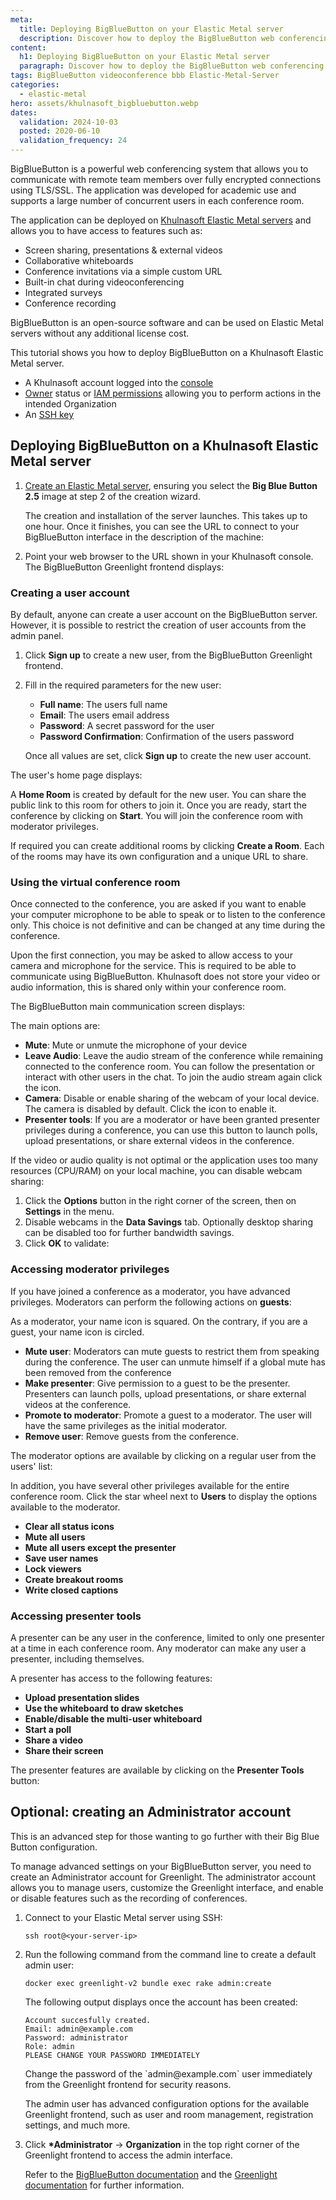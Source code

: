 ```yaml
---
meta:
  title: Deploying BigBlueButton on your Elastic Metal server
  description: Discover how to deploy the BigBlueButton web conferencing system on your Elastic Metal server
content:
  h1: Deploying BigBlueButton on your Elastic Metal server
  paragraph: Discover how to deploy the BigBlueButton web conferencing system on your Elastic Metal server
tags: BigBlueButton videoconference bbb Elastic-Metal-Server
categories:
  - elastic-metal
hero: assets/khulnasoft_bigbluebutton.webp
dates:
  validation: 2024-10-03
  posted: 2020-06-10
  validation_frequency: 24
---
```


BigBlueButton is a powerful web conferencing system that allows you to communicate with remote team members over fully encrypted connections using TLS/SSL. The application was developed for academic use and supports a large number of concurrent users in each conference room.

The application can be deployed on [Khulnasoft Elastic Metal servers](https://www.khulnasoft.com/en/elastic-metal/) and allows you to have access to features such as:

- Screen sharing, presentations & external videos
- Collaborative whiteboards
- Conference invitations via a simple custom URL
- Built-in chat during videoconferencing
- Integrated surveys
- Conference recording

BigBlueButton is an open-source software and can be used on Elastic Metal servers without any additional license cost.

<Lightbox src="khulnasoft-bbb_home_room.webp" alt="" />

This tutorial shows you how to deploy BigBlueButton on a Khulnasoft Elastic Metal server.

<Macro id="requirements" />

- A Khulnasoft account logged into the [console](https://console.khulnasoft.com)
- [Owner](/identity-and-access-management/iam/concepts/#owner) status or [IAM permissions](/identity-and-access-management/iam/concepts/#permission) allowing you to perform actions in the intended Organization
- An [SSH key](/identity-and-access-management/organizations-and-projects/how-to/create-ssh-key/)

## Deploying BigBlueButton on a Khulnasoft Elastic Metal server

1. [Create an Elastic Metal server](/bare-metal/elastic-metal/how-to/create-server/), ensuring you select the **Big Blue Button 2.5** image at step 2 of the creation wizard.

    The creation and installation of the server launches. This takes up to one hour. Once it finishes, you can see the URL to connect to your BigBlueButton interface in the description of the machine:

    <Lightbox src="khulnasoft-bbb_console_installed.webp" alt="" />
2. Point your web browser to the URL shown in your Khulnasoft console. The BigBlueButton Greenlight frontend displays:
    <Lightbox src="khulnasoft-bbb_greenline_home.webp" alt="" />

### Creating a user account

By default, anyone can create a user account on the BigBlueButton server. However, it is possible to restrict the creation of user accounts from the admin panel.

1. Click **Sign up** to create a new user, from the BigBlueButton Greenlight frontend.
    <Lightbox src="khulnasoft-bbb_user_signup.webp" alt="" />
2. Fill in the required parameters for the new user:
    - **Full name**: The users full name
    - **Email**: The users email address
    - **Password**: A secret password for the user
    - **Password Confirmation**: Confirmation of the users password

    Once all values are set, click **Sign up** to create the new user account.

The user's home page displays:
<Lightbox src="khulnasoft-bbb_user_logged.webp" alt="" />

A **Home Room** is created by default for the new user. You can share the public link to this room for others to join it. Once you are ready, start the conference by clicking on **Start**. You will join the conference room with moderator privileges.

If required you can create additional rooms by clicking **Create a Room**. Each of the rooms may have its own configuration and a unique URL to share.

### Using the virtual conference room

Once connected to the conference, you are asked if you want to enable your computer microphone to be able to speak or to listen to the conference only. This choice is not definitive and can be changed at any time during the conference.

<Message type="note">
  Upon the first connection, you may be asked to allow access to your camera and microphone for the service. This is required to be able to communicate using BigBlueButton. Khulnasoft does not store your video or audio information, this is shared only within your conference room.
</Message>

The BigBlueButton main communication screen displays:

<Lightbox src="khulnasoft-bbb_home_room.webp" alt="" />

The main options are:

  - **Mute**:  Mute or unmute the microphone of your device <Lightbox src="khulnasoft-bbb-mic.webp" width="45" />
  - **Leave Audio**: Leave the audio stream of the conference while remaining connected to
    the conference room. You can follow the presentation or interact with other users
    in the chat. To join the audio stream again click the icon.<Lightbox src="khulnasoft-bbb-phone.webp" width="45" />
  - **Camera**: Disable or enable sharing of the webcam of your local device. The camera is disabled
    by default. Click the icon to enable it. <Lightbox src="khulnasoft-bbb-cam.webp" width="45" />
  - **Presenter tools**: If you are a moderator or have been granted presenter privileges during
    a conference, you can use this button to launch polls, upload presentations, or
    share external videos in the conference.<Lightbox src="khulnasoft-bbb-mod.webp" width="45" />

If the video or audio quality is not optimal or the application uses too many resources (CPU/RAM) on your local machine, you can disable webcam sharing:

1. Click the **Options** button in the right corner of the screen, then on **Settings** in the menu.
2. Disable webcams in the **Data Savings** tab. Optionally desktop sharing can be disabled too for further bandwidth savings.
3. Click **OK** to validate:
    <Lightbox src="khulnasoft-bbb-data-savings.webp" alt=""/>

### Accessing moderator privileges

If you have joined a conference as a moderator, you have advanced privileges. Moderators can perform the following actions on **guests**:

<Message type="note">
  As a moderator, your name icon is squared. On the contrary, if you are a guest, your name icon is circled.
</Message>

- **Mute user**: Moderators can mute guests to restrict them from speaking during the conference. The user can unmute himself if a global mute has been removed from the conference
- **Make presenter**: Give permission to a guest to be the presenter. Presenters can launch polls, upload presentations, or share external videos at the conference.
- **Promote to moderator**: Promote a guest to a moderator. The user will have the same privileges as the initial moderator.
- **Remove user**: Remove guests from the conference.

The moderator options are available by clicking on a regular user from the users' list:

<Lightbox src="khulnasoft-bbb-moderator-tools.webp" alt="" />

In addition, you have several other privileges available for the entire conference room. Click the star wheel next to **Users** to display the options available to the moderator.

- **Clear all status icons**
- **Mute all users**
- **Mute all users except the presenter**
- **Save user names**
- **Lock viewers**
- **Create breakout rooms**
- **Write closed captions**

<Lightbox src="khulnasoft-bbb-conference-actions.webp" alt="" />

### Accessing presenter tools

A presenter can be any user in the conference, limited to only one presenter at a time in each conference room. Any moderator can make any user a presenter, including themselves.

A presenter has access to the following features:

- **Upload presentation slides**
- **Use the whiteboard to draw sketches**
- **Enable/disable the multi-user whiteboard**
- **Start a poll**
- **Share a video**
- **Share their screen**

The presenter features are available by clicking on the **Presenter Tools** button:

<Lightbox src="khulnasoft-bbb-mod.webp" width="45" alt="" />

## Optional: creating an Administrator account

This is an advanced step for those wanting to go further with their Big Blue Button configuration.

To manage advanced settings on your BigBlueButton server, you need to create an Administrator account for Greenlight. The administrator account allows you to manage users, customize the Greenlight interface, and enable or disable features such as the recording of conferences.

1. Connect to your Elastic Metal server using SSH:
    ```
    ssh root@<your-server-ip>
    ```
2. Run the following command from the command line to create a default admin user:
    ```
    docker exec greenlight-v2 bundle exec rake admin:create
    ```

   The following output displays once the account has been created:

    ```
    Account succesfully created.
    Email: admin@example.com
    Password: administrator
    Role: admin
    PLEASE CHANGE YOUR PASSWORD IMMEDIATELY
    ```

    <Message type="important">
      Change the password of the `admin@example.com` user immediately from the Greenlight frontend for security reasons.
    </Message>

   The admin user has advanced configuration options for the available Greenlight frontend, such as user and room management, registration settings, and much more.

3. Click **\*Administrator** -> **Organization** in the top right corner of the Greenlight frontend to access the admin interface.

    Refer to the [BigBlueButton documentation](http://docs.bigbluebutton.org/)  and the [Greenlight documentation](https://docs.bigbluebutton.org/greenlight/v3/install/#overview) for further information.